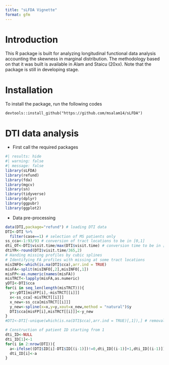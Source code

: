 ```yaml
---
title: "sLFDA Vignette"
format: gfm
---
```


# Introduction

This R package is built for analyzing longitudinal functional data analysis accounting the skewness in marginal distribution. The methodology based on that it was built is available in Alam and Staicu (20xx). Note that the package is still in developing stage. 

# Installation

To install the package, run the following codes

```
devtools::install_github("https://github.com/msalam14/sLFDA")
```

# DTI data analysis

- First call the required packages

```r
#| results: hide
#| warning: false
#| message: false
library(sLFDA)
library(refund)
library(fda)
library(mgcv)
library(sn)
library(tidyverse)
library(dplyr)
library(ggpubr)
library(ggplot2)
```

- Data pre-processing

```r
data(DTI,package="refund") # loading DTI data
DTI<-DTI %>%
  filter(case==1) # selection of MS patients only
ss_cca<-1:93/93 # conversion of tract locations to be in [0,1]
dti_OT<-DTI$visit.time/max(DTI$visit.time) # conversion time to be in [0,1]
dtiYR<-round(DTI$visit.time/365,2)
# Handing missing profiles by cubic splines
# Identifying FA profiles with missing at some tract locations
misINFO<-which(is.na(DTI$cca),arr.ind = TRUE)
misFA<-split(misINFO[,2],misINFO[,1])
misFP<-as.numeric(names(misFA))
misTRCT<-lapply(misFA,as.numeric)
yDTI<-DTI$cca
for(i in seq_len(length(misTRCT))){
  y<-yDTI[misFP[i],-misTRCT[[i]]]
  x<-ss_cca[-misTRCT[[i]]]
  x_new<-ss_cca[misTRCT[[i]]]
  y_new<-spline(x=x,y=y,xout=x_new,method = "natural")$y
  DTI$cca[misFP[i],misTRCT[[i]]]<-y_new
}
#DTI<-DTI[-unique(which(is.na(DTI$cca),arr.ind = TRUE)[,1]),] # removal of missing trajectories

# Construction of patient ID starting from 1
dti_ID<-NULL
dti_ID[1]<-1
for(i in 2:nrow(DTI)){
  a<-ifelse((DTI$ID[i]-DTI$ID[(i-1)])!=0,dti_ID[(i-1)]+1,dti_ID[(i-1)])
  dti_ID[i]<-a
}
```

